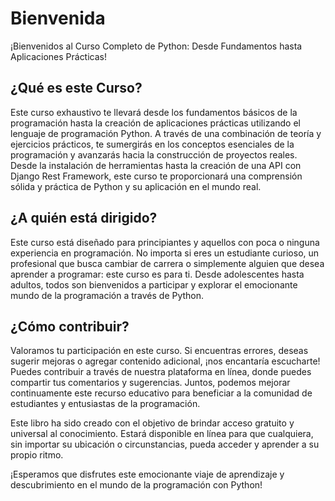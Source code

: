 # Bienvenida

¡Bienvenidos al Curso Completo de Python: Desde Fundamentos hasta Aplicaciones Prácticas!

## ¿Qué es este Curso?
Este curso exhaustivo te llevará desde los fundamentos básicos de la programación hasta la creación de aplicaciones prácticas utilizando el lenguaje de programación Python. A través de una combinación de teoría y ejercicios prácticos, te sumergirás en los conceptos esenciales de la programación y avanzarás hacia la construcción de proyectos reales. Desde la instalación de herramientas hasta la creación de una API con Django Rest Framework, este curso te proporcionará una comprensión sólida y práctica de Python y su aplicación en el mundo real.

## ¿A quién está dirigido?
Este curso está diseñado para principiantes y aquellos con poca o ninguna experiencia en programación. No importa si eres un estudiante curioso, un profesional que busca cambiar de carrera o simplemente alguien que desea aprender a programar: este curso es para ti. Desde adolescentes hasta adultos, todos son bienvenidos a participar y explorar el emocionante mundo de la programación a través de Python.

## ¿Cómo contribuir?
Valoramos tu participación en este curso. Si encuentras errores, deseas sugerir mejoras o agregar contenido adicional, ¡nos encantaría escucharte! Puedes contribuir a través de nuestra plataforma en línea, donde puedes compartir tus comentarios y sugerencias. Juntos, podemos mejorar continuamente este recurso educativo para beneficiar a la comunidad de estudiantes y entusiastas de la programación.

Este libro ha sido creado con el objetivo de brindar acceso gratuito y universal al conocimiento. Estará disponible en línea para que cualquiera, sin importar su ubicación o circunstancias, pueda acceder y aprender a su propio ritmo.

¡Esperamos que disfrutes este emocionante viaje de aprendizaje y descubrimiento en el mundo de la programación con Python!